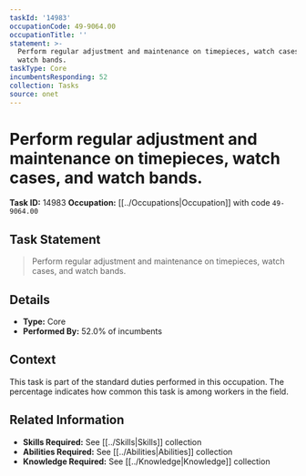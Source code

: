 ```yaml
---
taskId: '14983'
occupationCode: 49-9064.00
occupationTitle: ''
statement: >-
  Perform regular adjustment and maintenance on timepieces, watch cases, and
  watch bands.
taskType: Core
incumbentsResponding: 52
collection: Tasks
source: onet
---
```

# Perform regular adjustment and maintenance on timepieces, watch cases, and watch bands.

**Task ID:** 14983
**Occupation:** [[../Occupations|Occupation]] with code `49-9064.00`

## Task Statement

> Perform regular adjustment and maintenance on timepieces, watch cases, and watch bands.

## Details

- **Type:** Core
- **Performed By:** 52.0% of incumbents

## Context

This task is part of the standard duties performed in this occupation. The percentage indicates how common this task is among workers in the field.

## Related Information

- **Skills Required:** See [[../Skills|Skills]] collection
- **Abilities Required:** See [[../Abilities|Abilities]] collection
- **Knowledge Required:** See [[../Knowledge|Knowledge]] collection
